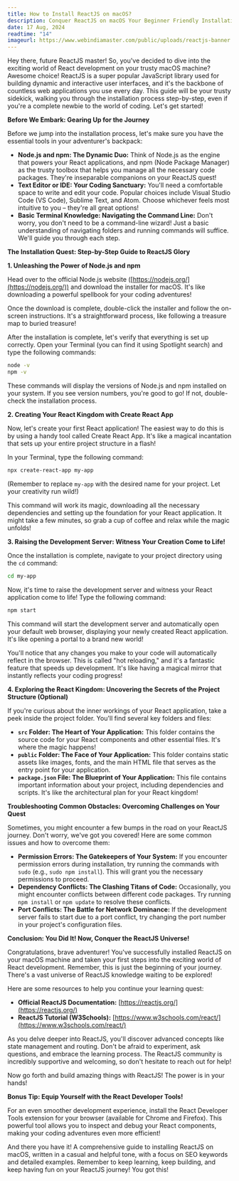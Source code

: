 ```yaml
---
title: How to Install ReactJS on macOS?
description: Conquer ReactJS on macOS Your Beginner Friendly Installation Guide
date: 17 Aug, 2024
readtime: "14"
imageurl: https://www.webindiamaster.com/public/uploads/reactjs-banner.webp
---
```


Hey there, future ReactJS master! So, you've decided to dive into the exciting world of React development on your trusty macOS machine? Awesome choice! ReactJS is a super popular JavaScript library used for building dynamic and interactive user interfaces, and it's the backbone of countless web applications you use every day. This guide will be your trusty sidekick, walking you through the installation process step-by-step, even if you're a complete newbie to the world of coding. Let's get started!

**Before We Embark: Gearing Up for the Journey**

Before we jump into the installation process, let's make sure you have the essential tools in your adventurer's backpack:

* **Node.js and npm: The Dynamic Duo:** Think of Node.js as the engine that powers your React applications, and npm (Node Package Manager) as the trusty toolbox that helps you manage all the necessary code packages. They're inseparable companions on your ReactJS quest!
* **Text Editor or IDE: Your Coding Sanctuary:** You'll need a comfortable space to write and edit your code. Popular choices include Visual Studio Code (VS Code), Sublime Text, and Atom. Choose whichever feels most intuitive to you – they're all great options!
* **Basic Terminal Knowledge: Navigating the Command Line:** Don't worry, you don't need to be a command-line wizard! Just a basic understanding of navigating folders and running commands will suffice. We'll guide you through each step.

**The Installation Quest: Step-by-Step Guide to ReactJS Glory**

**1. Unleashing the Power of Node.js and npm**

Head over to the official Node.js website ([https://nodejs.org/](https://nodejs.org/)) and download the installer for macOS. It's like downloading a powerful spellbook for your coding adventures!

Once the download is complete, double-click the installer and follow the on-screen instructions. It's a straightforward process, like following a treasure map to buried treasure!

After the installation is complete, let's verify that everything is set up correctly. Open your Terminal (you can find it using Spotlight search) and type the following commands:

```bash
node -v
npm -v
```

These commands will display the versions of Node.js and npm installed on your system. If you see version numbers, you're good to go! If not, double-check the installation process.

**2. Creating Your React Kingdom with Create React App**

Now, let's create your first React application! The easiest way to do this is by using a handy tool called Create React App. It's like a magical incantation that sets up your entire project structure in a flash!

In your Terminal, type the following command:

```bash
npx create-react-app my-app
```

(Remember to replace `my-app` with the desired name for your project. Let your creativity run wild!)

This command will work its magic, downloading all the necessary dependencies and setting up the foundation for your React application. It might take a few minutes, so grab a cup of coffee and relax while the magic unfolds!

**3. Raising the Development Server: Witness Your Creation Come to Life!**

Once the installation is complete, navigate to your project directory using the `cd` command:

```bash
cd my-app
```

Now, it's time to raise the development server and witness your React application come to life! Type the following command:

```bash
npm start
```

This command will start the development server and automatically open your default web browser, displaying your newly created React application. It's like opening a portal to a brand new world!

You'll notice that any changes you make to your code will automatically reflect in the browser. This is called "hot reloading," and it's a fantastic feature that speeds up development. It's like having a magical mirror that instantly reflects your coding progress!

**4. Exploring the React Kingdom: Uncovering the Secrets of the Project Structure (Optional)**

If you're curious about the inner workings of your React application, take a peek inside the project folder. You'll find several key folders and files:

* **`src` Folder: The Heart of Your Application:** This folder contains the source code for your React components and other essential files. It's where the magic happens!
* **`public` Folder: The Face of Your Application:** This folder contains static assets like images, fonts, and the main HTML file that serves as the entry point for your application.
* **`package.json` File: The Blueprint of Your Application:** This file contains important information about your project, including dependencies and scripts. It's like the architectural plan for your React kingdom!

**Troubleshooting Common Obstacles: Overcoming Challenges on Your Quest**

Sometimes, you might encounter a few bumps in the road on your ReactJS journey. Don't worry, we've got you covered! Here are some common issues and how to overcome them:

* **Permission Errors: The Gatekeepers of Your System:** If you encounter permission errors during installation, try running the commands with `sudo` (e.g., `sudo npm install`). This will grant you the necessary permissions to proceed.
* **Dependency Conflicts: The Clashing Titans of Code:** Occasionally, you might encounter conflicts between different code packages. Try running `npm install` or `npm update` to resolve these conflicts.
* **Port Conflicts: The Battle for Network Dominance:** If the development server fails to start due to a port conflict, try changing the port number in your project's configuration files.

**Conclusion: You Did It! Now, Conquer the ReactJS Universe!**

Congratulations, brave adventurer! You've successfully installed ReactJS on your macOS machine and taken your first steps into the exciting world of React development. Remember, this is just the beginning of your journey. There's a vast universe of ReactJS knowledge waiting to be explored!

Here are some resources to help you continue your learning quest:

* **Official ReactJS Documentation:** [https://reactjs.org/](https://reactjs.org/)
* **ReactJS Tutorial (W3Schools):** [https://www.w3schools.com/react/](https://www.w3schools.com/react/)

As you delve deeper into ReactJS, you'll discover advanced concepts like state management and routing. Don't be afraid to experiment, ask questions, and embrace the learning process. The ReactJS community is incredibly supportive and welcoming, so don't hesitate to reach out for help!

Now go forth and build amazing things with ReactJS! The power is in your hands!

**Bonus Tip: Equip Yourself with the React Developer Tools!**

For an even smoother development experience, install the React Developer Tools extension for your browser (available for Chrome and Firefox). This powerful tool allows you to inspect and debug your React components, making your coding adventures even more efficient!

And there you have it! A comprehensive guide to installing ReactJS on macOS, written in a casual and helpful tone, with a focus on SEO keywords and detailed examples. Remember to keep learning, keep building, and keep having fun on your ReactJS journey! You got this!